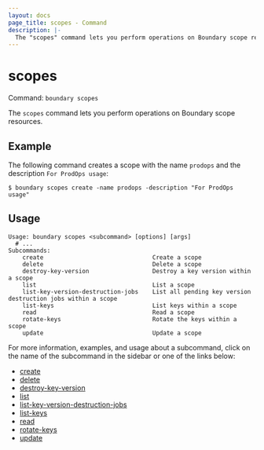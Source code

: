 ```yaml
---
layout: docs
page_title: scopes - Command
description: |-
  The "scopes" command lets you perform operations on Boundary scope resources.
---
```


# scopes

Command: `boundary scopes`

The `scopes` command lets you perform operations on Boundary scope resources.

## Example

The following command creates a scope with the name `prodops` and the description `For ProdOps usage`:

```shell-session
$ boundary scopes create -name prodops -description "For ProdOps usage"
```

## Usage

<CodeBlockConfig hideClipboard>

```shell-session
Usage: boundary scopes <subcommand> [options] [args]
  # ...
Subcommands:
    create                               Create a scope
    delete                               Delete a scope
    destroy-key-version                  Destroy a key version within a scope
    list                                 List a scope
    list-key-version-destruction-jobs    List all pending key version destruction jobs within a scope
    list-keys                            List keys within a scope
    read                                 Read a scope
    rotate-keys                          Rotate the keys within a scope
    update                               Update a scope
```

</CodeBlockConfig>

For more information, examples, and usage about a subcommand, click on the name
of the subcommand in the sidebar or one of the links below:

- [create](/boundary/docs/api-clients/commands/scopes/create)
- [delete](/boundary/docs/api-clients/commands/scopes/delete)
- [destroy-key-version](/boundary/docs/api-clients/commands/scopes/destroy-key-version)
- [list](/boundary/docs/api-clients/commands/scopes/list)
- [list-key-version-destruction-jobs](/boundary/docs/api-clients/commands/scopes/list-key-version-destruction-jobs)
- [list-keys](/boundary/docs/api-clients/commands/scopes/list-keys)
- [read](/boundary/docs/api-clients/commands/scopes/read)
- [rotate-keys](/boundary/docs/api-clients/commands/scopes/rotate-keys)
- [update](/boundary/docs/api-clients/commands/scopes/update)
